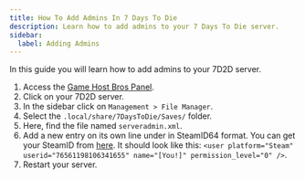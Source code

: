 ```yaml
---
title: How To Add Admins In 7 Days To Die
description: Learn how to add admins to your 7 Days To Die server.
sidebar:
  label: Adding Admins
---
```


In this guide you will learn how to add admins to your 7D2D server.

1. Access the [Game Host Bros Panel](https://panel.gamehostbros.com/).
2. Click on your 7D2D server.
3. In the sidebar click on `Management > File Manager`.
4. Select the `.local/share/7DaysToDie/Saves/` folder.
5. Here, find the file named `serveradmin.xml`.
6. Add a new entry on its own line under <users> in SteamID64 format. You can get your SteamID from [here](https://steamid.io/). It should look like this: `<user platform="Steam" userid="76561198106341655" name="[You!]" permission_level="0" />`.
7. Restart your server.
